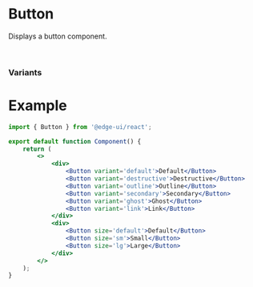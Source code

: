 
# Button

Displays a button component.

<br/>

### Variants

<div className="my-5">
    <Buttons />
</div>

# Example

```jsx
import { Button } from '@edge-ui/react';

export default function Component() {
    return (
        <>
            <div>
                <Button variant='default'>Default</Button>
                <Button variant='destructive'>Destructive</Button>
                <Button variant='outline'>Outline</Button>
                <Button variant='secondary'>Secondary</Button>
                <Button variant='ghost'>Ghost</Button>
                <Button variant='link'>Link</Button>
            </div>
            <div>
                <Button size='default'>Default</Button>
                <Button size='sm'>Small</Button>
                <Button size='lg'>Large</Button>
            </div>
        </>
    );
}
```